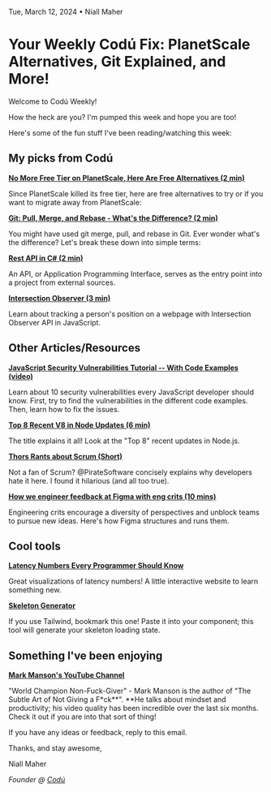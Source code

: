 Tue, March 12, 2024 • Niall Maher

# Your Weekly Codú Fix: PlanetScale Alternatives, Git Explained, and More!

Welcome to Codú Weekly!

How the heck are you? I'm pumped this week and hope you are too!

Here's some of the fun stuff I've been reading/watching this week:

## My picks from Codú

[**No More Free Tier on PlanetScale, Here Are Free Alternatives (2 min)**](https://www.codu.co/articles/no-more-free-tier-on-planetscale-here-are-free-alternatives-q4wzqcu9)

Since PlanetScale killed its free tier, here are free alternatives to try or if you want to migrate away from PlanetScale:

[**Git: Pull, Merge, and Rebase - What's the Difference? (2 min)**](https://www.codu.co/articles/git-pull-merge-and-rebase-what-s-the-difference-gaugqdc3)

You might have used git merge, pull, and rebase in Git. Ever wonder what's the difference? Let's break these down into simple terms:

[**Rest API in C# (2 min)**](https://www.codu.co/articles/rest-api-in-c-9cvepfwc)

An API, or Application Programming Interface, serves as the entry point into a project from external sources.

[**Intersection Observer (3 min)**](https://www.codu.co/articles/intersectionobserver-gfzing_)

Learn about tracking a person's position on a webpage with Intersection Observer API in JavaScript.

## Other Articles/Resources

[**JavaScript Security Vulnerabilities Tutorial -- With Code Examples (video)**](https://www.youtube.com/watch?v=ypNKKYUJE5o)

Learn about 10 security vulnerabilities every JavaScript developer should know. First, try to find the vulnerabilities in the different code examples. Then, learn how to fix the issues.

[**Top 8 Recent V8 in Node Updates (6 min)**](https://blog.appsignal.com/2024/02/28/top-8-recent-v8-in-node-updates.html)

The title explains it all! Look at the "Top 8" recent updates in Node.js.

[**Thors Rants about Scrum (Short)**](https://www.youtube.com/shorts/8e_zr5olhrM)

Not a fan of Scrum? @PirateSoftware concisely explains why developers hate it here. I found it hilarious (and all too true).

[**How we engineer feedback at Figma with eng crits (10 mins)**](https://www.figma.com/blog/how-we-run-eng-crits-at-figma)

Engineering crits encourage a diversity of perspectives and unblock teams to pursue new ideas. Here's how Figma structures and runs them.

## Cool tools
[**Latency Numbers Every Programmer Should Know**](https://samwho.dev/numbers/)

Great visualizations of latency numbers! A little interactive website to learn something new.  

[**Skeleton Generator**](https://skeletongenerator.com/)

If you use Tailwind, bookmark this one! Paste it into your component; this tool will generate your skeleton loading state.

## Something I've been enjoying


[**Mark Manson's YouTube Channel**](https://www.youtube.com/@IAmMarkManson)

"World Champion Non-Fuck-Giver" - Mark Manson is the author of "The Subtle Art of Not Giving a F*ck**". **He talks about mindset and productivity; his video quality has been incredible over the last six months. Check it out if you are into that sort of thing!

If you have any ideas or feedback, reply to this email.

Thanks, and stay awesome,

Niall Maher 

*Founder @ [Codú](https://www.codu.co/?ref=newsletter)*
